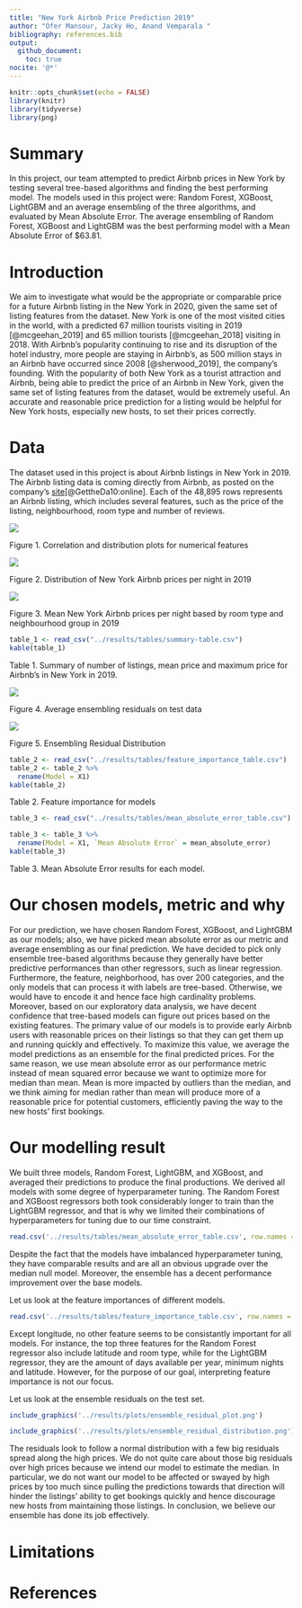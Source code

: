 ```yaml
---
title: "New York Airbnb Price Prediction 2019"
author: "Ofer Mansour, Jacky Ho, Anand Vemparala "
bibliography: references.bib
output: 
  github_document:
    toc: true
nocite: '@*'
---
```



```r
knitr::opts_chunk$set(echo = FALSE)
library(knitr)
library(tidyverse)
library(png)
```

# Summary

In this project, our team attempted to predict Airbnb prices in New York by testing several tree-based algorithms and finding the best performing model. The models used in this project were: Random Forest, XGBoost, LightGBM and an average ensembling of the three algorithms, and evaluated by Mean Absolute Error. The average ensembling of Random Forest, XGBoost and LightGBM was the best performing model with a Mean Absolute Error of $63.81.

# Introduction

We aim to investigate what would be the appropriate or comparable price for a future Airbnb listing in the New York in 2020, given the same set of listing features from the dataset. New York is one of the most visited cities in the world, with a predicted 67 million tourists visiting in 2019 [@mcgeehan_2019] and 65 million tourists [@mcgeehan_2018] visiting in 2018. With Airbnb’s popularity continuing to rise and its disruption of the hotel industry, more people are staying in Airbnb’s, as 500 million stays in an Airbnb have occurred since 2008 [@sherwood_2019], the company’s founding.  With the popularity of both New York as a tourist attraction and Airbnb, being able to predict the price of an Airbnb in New York, given the same set of listing features from the dataset, would be extremely useful. An accurate and reasonable price prediction for a listing would be helpful for New York hosts, especially new hosts, to set their prices correctly. 


# Data

The dataset used in this project is about Airbnb listings in New York in 2019. The Airbnb listing data is coming directly from Airbnb, as posted on the company's [site](http://insideairbnb.com/get-the-data.html)[@GettheDa10:online]. Each of the 48,895  rows represents an Airbnb listing, which includes several features, such as the price of the listing, neighbourhood, room type and number of reviews. 



![](../results/plots/corr-plot.png)

Figure 1. Correlation and distribution plots for numerical features


![](../results/plots/price-dist.png)

Figure 2. Distribution of New York Airbnb prices per night in 2019


![](../results/plots/categorical-plots.png)

Figure 3. Mean New York Airbnb prices per night based by room type and neighbourhood group in 2019


```r
table_1 <- read_csv("../results/tables/summary-table.csv")
kable(table_1)
```



Table 1. Summary of number of listings, mean price and maximum price for Airbnb's in New York in 2019.



![](../results/plots/ensemble_residual_plot.png)

Figure 4. Average ensembling residuals on test data

![](../results/plots/ensemble_residual_distribution.png)

Figure 5. Ensembling Residual Distribution


```r
table_2 <- read_csv("../results/tables/feature_importance_table.csv")
table_2 <- table_2 %>% 
  rename(Model = X1)
kable(table_2)
```


Table 2. Feature importance for models

```r
table_3 <- read_csv("../results/tables/mean_absolute_error_table.csv")

table_3 <- table_3 %>% 
  rename(Model = X1, `Mean Absolute Error` = mean_absolute_error)
kable(table_3)
```


Table 3. Mean Absolute Error results for each model.

# Our chosen models, metric and why

For our prediction, we have chosen Random Forest, XGBoost, and LightGBM as our models; also, we have picked mean absolute error as our metric and average ensembling as our final prediction. We have decided to pick only ensemble tree-based algorithms because they generally have better predictive performances than other regressors, such as linear regression. Furthermore, the feature, neighborhood, has over 200 categories, and the only models that can process it with labels are tree-based. Otherwise, we would have to encode it and hence face high cardinality problems. Moreover, based on our exploratory data analysis, we have decent confidence that tree-based models can figure out prices based on the existing features. The primary value of our models is to provide early Airbnb users with reasonable prices on their listings so that they can get them up and running quickly and effectively. To maximize this value, we average the model predictions as an ensemble for the final predicted prices. For the same reason, we use mean absolute error as our performance metric instead of mean squared error because we want to optimize more for median than mean. Mean is more impacted by outliers than the median, and we think aiming for median rather than mean will produce more of a reasonable price for potential customers, efficiently paving the way to the new hosts' first bookings.

# Our modelling result

We built three models, Random Forest, LightGBM, and XGBoost, and averaged their predictions to produce the final productions. We derived all models with some degree of hyperparameter tuning. The Random Forest and XGBoost regressors both took considerably longer to train than the LightGBM regressor, and that is why we limited their combinations of hyperparameters for tuning due to our time constraint. 

```r
read.csv('../results/tables/mean_absolute_error_table.csv', row.names = 1)
```

Despite the fact that the models have imbalanced hyperparameter tuning, they have comparable results and are all an obvious upgrade over the median null model. Moreover, the ensemble has a decent performance improvement over the base models. 

Let us look at the feature importances of different models. 

```r
read.csv('../results/tables/feature_importance_table.csv', row.names = 1)
```

Except longitude, no other feature seems to be consistantly important for all models. For instance, the top three features for the Random Forest regressor also include latitude and room type, while for the LightGBM regressor, they are the amount of days available per year, minimum nights and latitude. However, for the purpose of our goal, interpreting feature importance is not our focus.

Let us look at the ensemble residuals on the test set.

```r
include_graphics('../results/plots/ensemble_residual_plot.png')
```

```r
include_graphics('../results/plots/ensemble_residual_distribution.png')
```

The residuals look to follow a normal distribution with a few big residuals spread along the high prices. We do not quite care about those big residuals over high prices because we intend our model to estimate the median. In particular, we do not want our model to be affected or swayed by high prices by too much since pulling the predictions towards that direction will hinder the listings' ability to get bookings quickly and hence discourage new hosts from maintaining those listings. In conclusion, we believe our ensemble has done its job effectively.

# Limitations

# References

